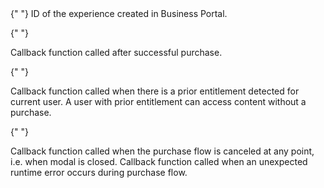 <div>
{" "}

<ParamField path="experienceId" type="string" required>
  ID of the experience created in Business Portal.
</ParamField>

{" "}

<ParamField path="onPurchaseCompleted" type="function">
  Callback function called after successful purchase.
</ParamField>

{" "}

<ParamField path="onPriorEntitlement" type="function">
  Callback function called when there is a prior entitlement detected for
  current user. A user with prior entitlement can access content without a
  purchase.
</ParamField>

{" "}

<ParamField path="onPurchaseCanceled" type="function">
  Callback function called when the purchase flow is canceled at any point, i.e.
  when modal is closed.
</ParamField>

  <ParamField path="onError" type="function">
    Callback function called when an unexpected runtime error occurs during
    purchase flow.
  </ParamField>
</div>
